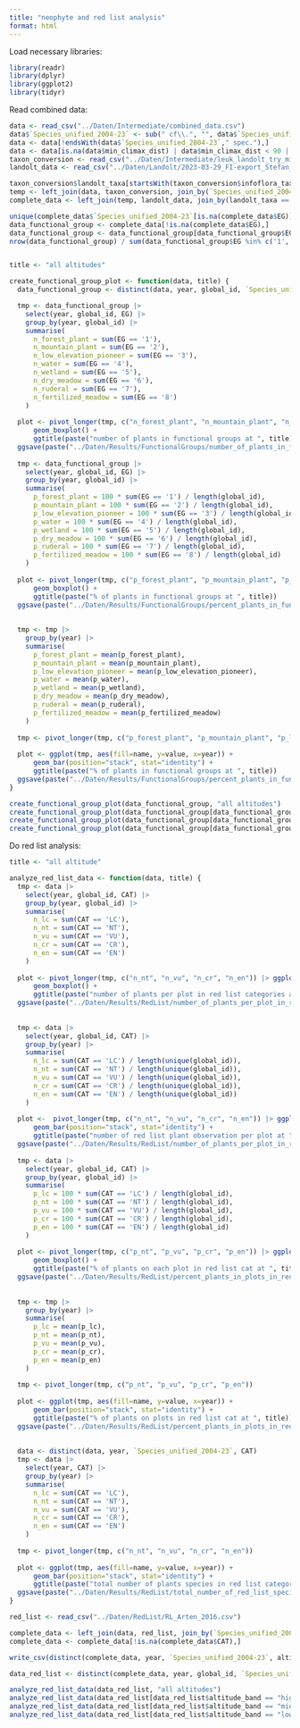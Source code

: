 ```yaml
---
title: "neophyte and red list analysis"
format: html
---
```


Load necessary libraries:
```r
library(readr)
library(dplyr)
library(ggplot2)
library(tidyr)
```

Read combined data:
```r
data <- read_csv("../Daten/Intermediate/combined_data.csv")
data$`Species_unified_2004-23` <- sub(" cf\\.", "", data$`Species_unified_2004-23`)
data <- data[!endsWith(data$`Species_unified_2004-23`," spec."),]
data <- data[is.na(data$min_climax_dist) | data$min_climax_dist < 90 | data$min_fire_dist < 90,] # remove goedicke plots which are far away
taxon_conversion <- read_csv("../Daten/Intermediate/leuk_landolt_try_midolo_eive_taxon_conversion.csv")
landolt_data <- read_csv("../Daten/Landolt/2023-03-29_FI-export_Stefan_Widmer.csv")

taxon_conversion$landolt_taxa[startsWith(taxon_conversion$infoflora_taxon, "Salix")]
temp <- left_join(data, taxon_conversion, join_by(`Species_unified_2004-23` == infoflora_taxon))
complete_data <- left_join(temp, landolt_data, join_by(landolt_taxa == Taxon))
```

```r
unique(complete_data$`Species_unified_2004-23`[is.na(complete_data$EG)])
data_functional_group <- complete_data[!is.na(complete_data$EG),]
data_functional_group <- data_functional_group[data_functional_group$EG != '-',]
nrow(data_functional_group) / sum(data_functional_group$EG %in% c('1', '2', '3', '4', '5', '6', '7', '8'))


title <- "all altitudes"

create_functional_group_plot <- function(data, title) {
  data_functional_group <- distinct(data, year, global_id, `Species_unified_2004-23`, EG)

  tmp <- data_functional_group |> 
    select(year, global_id, EG) |>
    group_by(year, global_id) |>
    summarise(
      n_forest_plant = sum(EG == '1'),
      n_mountain_plant = sum(EG == '2'),
      n_low_elevation_pioneer = sum(EG == '3'),
      n_water = sum(EG == '4'),
      n_wetland = sum(EG == '5'),
      n_dry_meadow = sum(EG == '6'),
      n_ruderal = sum(EG == '7'),
      n_fertilized_meadow = sum(EG == '8')
    )
  
  plot <- pivot_longer(tmp, c("n_forest_plant", "n_mountain_plant", "n_low_elevation_pioneer", "n_water", "n_wetland", "n_dry_meadow", "n_ruderal", "n_fertilized_meadow")) |> ggplot(aes(fill=name, y=value, x=year)) + 
      geom_boxplot() +
      ggtitle(paste("number of plants in functional groups at ", title))
  ggsave(paste("../Daten/Results/FunctionalGroups/number_of_plants_in_functional_groups_at", title, ".png"), plot = plot)
  
  tmp <- data_functional_group |> 
    select(year, global_id, EG) |>
    group_by(year, global_id) |>
    summarise(
      p_forest_plant = 100 * sum(EG == '1') / length(global_id),
      p_mountain_plant = 100 * sum(EG == '2') / length(global_id),
      p_low_elevation_pioneer = 100 * sum(EG == '3') / length(global_id),
      p_water = 100 * sum(EG == '4') / length(global_id),
      p_wetland = 100 * sum(EG == '5') / length(global_id),
      p_dry_meadow = 100 * sum(EG == '6') / length(global_id),
      p_ruderal = 100 * sum(EG == '7') / length(global_id),
      p_fertilized_meadow = 100 * sum(EG == '8') / length(global_id)
    )
  
  plot <- pivot_longer(tmp, c("p_forest_plant", "p_mountain_plant", "p_low_elevation_pioneer", "p_water", "p_wetland", "p_dry_meadow", "p_ruderal", "p_fertilized_meadow")) |> ggplot(aes(fill=name, y=value, x=year)) + 
      geom_boxplot() +
      ggtitle(paste("% of plants in functional groups at ", title))
  ggsave(paste("../Daten/Results/FunctionalGroups/percent_plants_in_functional_groups_at", title, ".png"), plot = plot)
  
  
  tmp <- tmp |> 
    group_by(year) |>
    summarise(
      p_forest_plant = mean(p_forest_plant),
      p_mountain_plant = mean(p_mountain_plant),
      p_low_elevation_pioneer = mean(p_low_elevation_pioneer),
      p_water = mean(p_water),
      p_wetland = mean(p_wetland),
      p_dry_meadow = mean(p_dry_meadow),
      p_ruderal = mean(p_ruderal),
      p_fertilized_meadow = mean(p_fertilized_meadow)
    ) 
  
  tmp <- pivot_longer(tmp, c("p_forest_plant", "p_mountain_plant", "p_low_elevation_pioneer", "p_water", "p_wetland", "p_dry_meadow", "p_ruderal", "p_fertilized_meadow"))
  
  plot <- ggplot(tmp, aes(fill=name, y=value, x=year)) + 
      geom_bar(position="stack", stat="identity") +
      ggtitle(paste("% of plants in functional groups at ", title))
  ggsave(paste("../Daten/Results/FunctionalGroups/percent_plants_in_functional_groups_stacked_at", title, ".png"), plot = plot)
}

create_functional_group_plot(data_functional_group, "all altitudes")
create_functional_group_plot(data_functional_group[data_functional_group$altitude_band == "high",], "high altitudes")
create_functional_group_plot(data_functional_group[data_functional_group$altitude_band == "mid",], "mid altitudes")
create_functional_group_plot(data_functional_group[data_functional_group$altitude_band == "low",], "low altitudes")

```

Do red list analysis:
```r
title <- "all altitude"

analyze_red_list_data <- function(data, title) {
  tmp <- data |> 
    select(year, global_id, CAT) |>
    group_by(year, global_id) |>
    summarise(
      n_lc = sum(CAT == 'LC'),
      n_nt = sum(CAT == 'NT'),
      n_vu = sum(CAT == 'VU'),
      n_cr = sum(CAT == 'CR'),
      n_en = sum(CAT == 'EN')
    )
  
  plot <- pivot_longer(tmp, c("n_nt", "n_vu", "n_cr", "n_en")) |> ggplot(aes(fill=name, y=value, x=year)) + 
      geom_boxplot() +
      ggtitle(paste("number of plants per plot in red list categories at ", title))
  ggsave(paste("../Daten/Results/RedList/number_of_plants_per_plot_in_red_list_cat_at", title, ".png"), plot = plot)
  
  
  tmp <- data |> 
    select(year, global_id, CAT) |>
    group_by(year) |>
    summarise(
      n_lc = sum(CAT == 'LC') / length(unique(global_id)),
      n_nt = sum(CAT == 'NT') / length(unique(global_id)),
      n_vu = sum(CAT == 'VU') / length(unique(global_id)),
      n_cr = sum(CAT == 'CR') / length(unique(global_id)),
      n_en = sum(CAT == 'EN') / length(unique(global_id))
    )
  
  plot <-  pivot_longer(tmp, c("n_nt", "n_vu", "n_cr", "n_en")) |> ggplot(aes(fill=name, y=value, x=year)) + 
      geom_bar(position="stack", stat="identity") +
      ggtitle(paste("number of red list plant observation per plot at ", title))
  ggsave(paste("../Daten/Results/RedList/number_of_plants_per_plot_in_red_list_cat_stacked_at", title, ".png"), plot = plot)
  
  tmp <- data |> 
    select(year, global_id, CAT) |>
    group_by(year, global_id) |>
    summarise(
      p_lc = 100 * sum(CAT == 'LC') / length(global_id),
      p_nt = 100 * sum(CAT == 'NT') / length(global_id),
      p_vu = 100 * sum(CAT == 'VU') / length(global_id),
      p_cr = 100 * sum(CAT == 'CR') / length(global_id),
      p_en = 100 * sum(CAT == 'EN') / length(global_id)
    )
  
  plot <- pivot_longer(tmp, c("p_nt", "p_vu", "p_cr", "p_en")) |> ggplot(aes(fill=name, y=value, x=year)) + 
      geom_boxplot() +
      ggtitle(paste("% of plants on each plot in red list cat at ", title))
  ggsave(paste("../Daten/Results/RedList/percent_plants_in_plots_in_red_list_cat_at", title, ".png"), plot = plot)
  
  
  tmp <- tmp |> 
    group_by(year) |>
    summarise(
      p_lc = mean(p_lc),
      p_nt = mean(p_nt),
      p_vu = mean(p_vu),
      p_cr = mean(p_cr),
      p_en = mean(p_en)
    ) 
  
  tmp <- pivot_longer(tmp, c("p_nt", "p_vu", "p_cr", "p_en"))
  
  plot <- ggplot(tmp, aes(fill=name, y=value, x=year)) + 
      geom_bar(position="stack", stat="identity") +
      ggtitle(paste("% of plants on plots in red list cat at ", title))
  ggsave(paste("../Daten/Results/RedList/percent_plants_in_plots_in_red_list_cat_stacked_at", title, ".png"), plot = plot)
  
  
  data <- distinct(data, year, `Species_unified_2004-23`, CAT)
  tmp <- data |> 
    select(year, CAT) |>
    group_by(year) |>
    summarise(
      n_lc = sum(CAT == 'LC'),
      n_nt = sum(CAT == 'NT'),
      n_vu = sum(CAT == 'VU'),
      n_cr = sum(CAT == 'CR'),
      n_en = sum(CAT == 'EN')
    )
  
  tmp <- pivot_longer(tmp, c("n_nt", "n_vu", "n_cr", "n_en"))
  
  plot <- ggplot(tmp, aes(fill=name, y=value, x=year)) + 
      geom_bar(position="stack", stat="identity") +
      ggtitle(paste("total number of plants species in red list category at ", title))
  ggsave(paste("../Daten/Results/RedList/total_number_of_red_list_species_by_year_at_", title, ".png"), plot = plot)
}

red_list <- read_csv("../Daten/RedList/RL_Arten_2016.csv")

complete_data <- left_join(data, red_list, join_by(`Species_unified_2004-23` == `Scientific name`))
complete_data <- complete_data[!is.na(complete_data$CAT),]

write_csv(distinct(complete_data, year, `Species_unified_2004-23`, altitude_band, CAT), "../Daten/Results/RedList/red_list_species_by_year_and_altitude.csv")

data_red_list <- distinct(complete_data, year, global_id, `Species_unified_2004-23`, altitude_band, CAT)

analyze_red_list_data(data_red_list, "all altitudes")
analyze_red_list_data(data_red_list[data_red_list$altitude_band == "high",], "high altitudes")
analyze_red_list_data(data_red_list[data_red_list$altitude_band == "mid",], "mid altitudes")
analyze_red_list_data(data_red_list[data_red_list$altitude_band == "low",], "low altitudes")
```

